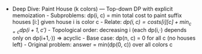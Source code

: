 - Deep Dive: Paint House (k colors) — Top-down DP with explicit memoization
        - Subproblems: dp(i, c) = min total cost to paint suffix houses [i:] given house i is color c
        - Relate: *$dp(i,c) = {costs}[i][c] + \min_{c \!= c} dp(i+1,c')$*
        - Topological order: decreasing i (each dp(i,·) depends only on dp(i+1,·)) ⇒ acyclic
        - Base case: dp(n, c) = 0 for all c (no houses left)
        - Original problem: answer = min(dp(0, c)) over all colors c